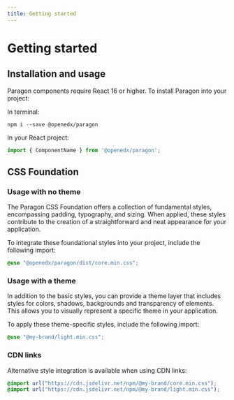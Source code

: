 ---
title: Getting started
---

# Getting started

## Installation and usage

Paragon components require React 16 or higher. To install Paragon into your project:

In terminal:

```
npm i --save @openedx/paragon
```

In your React project:

```jsx
import { ComponentName } from '@openedx/paragon';
```

## CSS Foundation

### Usage with no theme
The Paragon CSS Foundation offers a collection of fundamental styles, encompassing padding, typography, and sizing.
When applied, these styles contribute to the creation of a straightforward and neat appearance for your application.

To integrate these foundational styles into your project, include the following import:

```scss
@use "@openedx/paragon/dist/core.min.css";
```

### Usage with a theme
In addition to the basic styles, you can provide a theme layer that includes styles for colors, shadows,
backgrounds and transparency of elements. This allows you to visually represent a specific theme in your application.

To apply these theme-specific styles, include the following import:

```scss
@use "@my-brand/light.min.css";
```
### CDN links
Alternative style integration is available when using CDN links:

```scss
@import url("https://cdn.jsdelivr.net/npm/@my-brand/core.min.css");
@import url("https://cdn.jsdelivr.net/npm/@my-brand/light.min.css");
```
